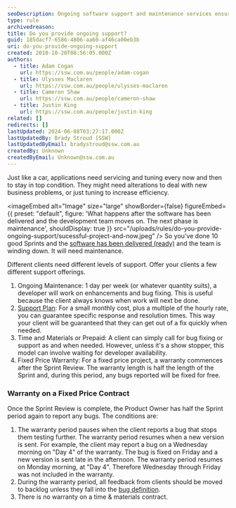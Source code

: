 ```yaml
---
seoDescription: Ongoing software support and maintenance services ensure applications stay efficient and bug-free, with options for dedicated developer time, pre-paid hours, or fixed price warranties.
type: rule
archivedreason:
title: Do you provide ongoing support?
guid: 185dacf7-6586-4806-aa60-af46ca00eb3b
uri: do-you-provide-ongoing-support
created: 2010-10-20T08:56:05.000Z
authors:
  - title: Adam Cogan
    url: https://ssw.com.au/people/adam-cogan
  - title: Ulysses Maclaren
    url: https://ssw.com.au/people/ulysses-maclaren
  - title: Cameron Shaw
    url: https://ssw.com.au/people/cameron-shaw
  - title: Justin King
    url: https://ssw.com.au/people/justin-king
related: []
redirects: []
lastUpdated: 2024-06-08T03:27:17.000Z
lastUpdatedBy: Brady Stroud [SSW]
lastUpdatedByEmail: bradystroud@ssw.com.au
createdBy: Unknown
createdByEmail: Unknown@ssw.com.au
---
```


Just like a car, applications need servicing and tuning every now and then to stay in top condition. They might need alterations to deal with new business problems, or just tuning to increase efficiency.


<imageEmbed
  alt="Image"
  size="large"
  showBorder={false}
  figureEmbed={{
    preset: "default",
    figure: 'What happens after the software has been delivered and the development team moves on. The next phase is maintenance',
    shouldDisplay: true
  }}
  src="/uploads/rules/do-you-provide-ongoing-support/sucessful-project-and-now.jpeg"
/>
So you’ve done 10 good Sprints and the [software has been delivered (ready)](/have-a-definition-of-ready) and the team is winding down. It will need maintenance.

Different clients need different levels of support. Offer your clients a few different support offerings.

1. Ongoing Maintenance: 1 day per week (or whatever quantity suits), a developer will work on enhancements and bug fixing. This is useful because the client always knows when work will next be done.
2. [Support Plan](https://www.ssw.com.au/ssw/Consulting/Support-Plans.aspx): For a small monthly cost, plus a multiple of the hourly rate, you can guarantee specific response and resolution times. This way your client will be guaranteed that they can get out of a fix quickly when needed.
3. Time and Materials or Prepaid: A client can simply call for bug fixing or support as and when needed. However, unless it's a show stopper, this model can involve waiting for developer availability.
4. Fixed Price Warranty: For a fixed price project, a warranty commences after the Sprint Review. The warranty length is half the length of the Sprint and, during this period, any bugs reported will be fixed for free.

### Warranty on a Fixed Price Contract

Once the Sprint Review is complete, the Product Owner has half the Sprint period again to report any bugs. The conditions are:

1. The warranty period pauses when the client reports a bug that stops them testing further. The warranty period resumes when a new version is sent. For example, the client may report a bug on a Wednesday morning on "Day 4" of the warranty. The bug is fixed on Friday and a new version is sent late in the afternoon. The warranty period resumes on Monday morning, at "Day 4". Therefore Wednesday through Friday was not included in the warranty.
2. During the warranty period, all feedback from clients should be moved to backlog unless they fall into the [bug definition](/management-is-your-client-clear-on-the-definition-of-a-bug).
3. There is no warranty on a time & materials contract.
